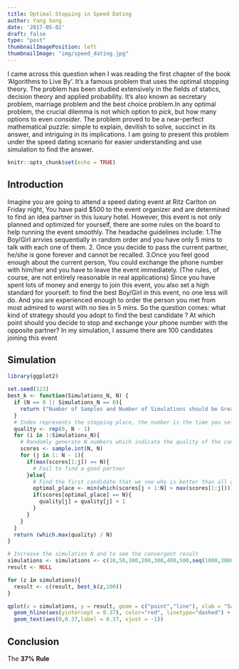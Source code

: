 ```yaml
---
title: Optimal Stopping in Speed Dating
author: Yang Song
date: '2017-05-02'
draft: false
type: "post"
thumbnailImagePosition: left
thumbnailImage: "img/speed_dating.jpg"
---
```



I came across this question when I was reading the first chapter of the book 'Algorithms to Live By'. It's a famous problem that uses the optimal stopping theory. The problem has been studied extensively in the fields of statics, decision theory and applied probability. It's also known as secretary problem, marriage problem and the best choice problem.In any optimal problem, the crucial dilemma is not which option to *pick*, but how many options to even *consider*.
The problem proved to be a near-perfect mathematical puzzle: simple to explain, devilish to solve, succinct in its answer, and intriguing in its implications. I am going to present this problem under the speed dating scenario for easier understanding and use simulation to find the answer.


<!--more-->

```r
knitr::opts_chunk$set(echo = TRUE)
```

## Introduction
Imagine you are going to attend a speed dating event at Ritz Carlton on Friday night, You have paid $500 to the event organizer and are determined to find an idea partner in this luxury hotel. However, this event is not only planned and optimized for yourself, there are some rules on the board to help running the event smoothly. The headache guidelines include: 1.The Boy/Girl arrvies sequentially in random order and you have only 5 mins to talk with each one of them. 2. Once you decide to pass the current partner, he/she is gone forever and cannot be recalled. 3.Once you feel good enough about the current person, You could exchange the phone number with him/her and you have to leave the event immediately. (The rules, of course, are not entirely reasonable in real applications) Since you have spent lots of money and energy to join this event, you also set a high standard for yourself: to find the best Boy/Girl in this event, no one less will do. And you are experienced enough to order the person you met from most admired to worst with no ties in 5 mins. So the question comes: what kind of strategy should you adopt to find the best candidate ? At which point should you decide to stop and exchange your phone number with the opposite partner? In my simulation, I assume there are 100 candidates joining this event



## Simulation

```r
library(ggplot2)

set.seed(123)
best_k <- function(Simulations_N, N) {
  if (N == 0 || Simulations_N == 0){
    return ("Number of Samples and Number of Simulations should be Greater Than Zero !")
  }
  # Index represents the stopping place, the number is the time you select the best candidate
  quality <- rep(0, N - 1)
  for (i in 1:Simulations_N){
    # Randomly generate N numbers which indicate the quality of the candidates
    scores <- sample.int(N, N)
    for (j in 1: N - 1){
      if(max(scores[1:j]) == N){
        # Fail to find a good partner
      }else{
        # Find the first candidate that we see who is better than all of the previous candidates
        optimal_place <- min(which(scores[j + 1:N] > max(scores[1:j]))) + j
        if(scores[optimal_place] == N){
          quality[j] = quality[j] + 1
        }
      }
    }
  }
  return (which.max(quality) / N)
}

# Increase the simulation N and to see the convergent result
simulations <- simulations <- c(10,50,100,200,300,400,500,seq(1000,30000,1000))
result <- NULL

for (z in simulations){
  result <- c(result, best_k(z,100))
}

qplot(x = simulations, y = result, geom = c("point","line"), xlab = "Sample Size", ylab = "Optimal Stopping") +
  geom_hline(aes(yintercept = 0.37), color="red", linetype="dashed") +
  geom_text(aes(0,0.37,label = 0.37, vjust = -1))


```


## Conclusion

The **37% Rule**
